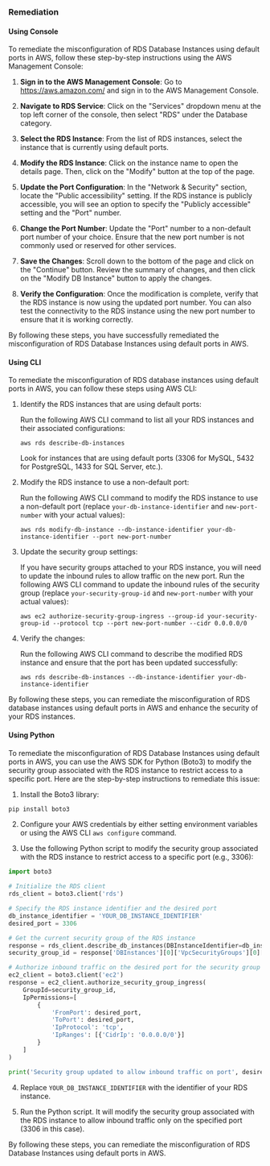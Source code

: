 ### Remediation

#### Using Console

To remediate the misconfiguration of RDS Database Instances using default ports in AWS, follow these step-by-step instructions using the AWS Management Console:

1. **Sign in to the AWS Management Console**: Go to https://aws.amazon.com/ and sign in to the AWS Management Console.

2. **Navigate to RDS Service**: Click on the "Services" dropdown menu at the top left corner of the console, then select "RDS" under the Database category.

3. **Select the RDS Instance**: From the list of RDS instances, select the instance that is currently using default ports.

4. **Modify the RDS Instance**: Click on the instance name to open the details page. Then, click on the "Modify" button at the top of the page.

5. **Update the Port Configuration**: In the "Network & Security" section, locate the "Public accessibility" setting. If the RDS instance is publicly accessible, you will see an option to specify the "Publicly accessible" setting and the "Port" number.

6. **Change the Port Number**: Update the "Port" number to a non-default port number of your choice. Ensure that the new port number is not commonly used or reserved for other services.

7. **Save the Changes**: Scroll down to the bottom of the page and click on the "Continue" button. Review the summary of changes, and then click on the "Modify DB Instance" button to apply the changes.

8. **Verify the Configuration**: Once the modification is complete, verify that the RDS instance is now using the updated port number. You can also test the connectivity to the RDS instance using the new port number to ensure that it is working correctly.

By following these steps, you have successfully remediated the misconfiguration of RDS Database Instances using default ports in AWS.

#### Using CLI

To remediate the misconfiguration of RDS database instances using default ports in AWS, you can follow these steps using AWS CLI:

1. Identify the RDS instances that are using default ports:
   
   Run the following AWS CLI command to list all your RDS instances and their associated configurations:
   
   ```
   aws rds describe-db-instances
   ```

   Look for instances that are using default ports (3306 for MySQL, 5432 for PostgreSQL, 1433 for SQL Server, etc.).

2. Modify the RDS instance to use a non-default port:
   
   Run the following AWS CLI command to modify the RDS instance to use a non-default port (replace `your-db-instance-identifier` and `new-port-number` with your actual values):
   
   ```
   aws rds modify-db-instance --db-instance-identifier your-db-instance-identifier --port new-port-number
   ```

3. Update the security group settings:
   
   If you have security groups attached to your RDS instance, you will need to update the inbound rules to allow traffic on the new port. Run the following AWS CLI command to update the inbound rules of the security group (replace `your-security-group-id` and `new-port-number` with your actual values):
   
   ```
   aws ec2 authorize-security-group-ingress --group-id your-security-group-id --protocol tcp --port new-port-number --cidr 0.0.0.0/0
   ```

4. Verify the changes:
   
   Run the following AWS CLI command to describe the modified RDS instance and ensure that the port has been updated successfully:
   
   ```
   aws rds describe-db-instances --db-instance-identifier your-db-instance-identifier
   ```

By following these steps, you can remediate the misconfiguration of RDS database instances using default ports in AWS and enhance the security of your RDS instances.

#### Using Python

To remediate the misconfiguration of RDS Database Instances using default ports in AWS, you can use the AWS SDK for Python (Boto3) to modify the security group associated with the RDS instance to restrict access to a specific port. Here are the step-by-step instructions to remediate this issue:

1. Install the Boto3 library:
```bash
pip install boto3
```

2. Configure your AWS credentials by either setting environment variables or using the AWS CLI `aws configure` command.

3. Use the following Python script to modify the security group associated with the RDS instance to restrict access to a specific port (e.g., 3306):

```python
import boto3

# Initialize the RDS client
rds_client = boto3.client('rds')

# Specify the RDS instance identifier and the desired port
db_instance_identifier = 'YOUR_DB_INSTANCE_IDENTIFIER'
desired_port = 3306

# Get the current security group of the RDS instance
response = rds_client.describe_db_instances(DBInstanceIdentifier=db_instance_identifier)
security_group_id = response['DBInstances'][0]['VpcSecurityGroups'][0]['VpcSecurityGroupId']

# Authorize inbound traffic on the desired port for the security group
ec2_client = boto3.client('ec2')
response = ec2_client.authorize_security_group_ingress(
    GroupId=security_group_id,
    IpPermissions=[
        {
            'FromPort': desired_port,
            'ToPort': desired_port,
            'IpProtocol': 'tcp',
            'IpRanges': [{'CidrIp': '0.0.0.0/0'}]
        }
    ]
)

print('Security group updated to allow inbound traffic on port', desired_port)
```

4. Replace `YOUR_DB_INSTANCE_IDENTIFIER` with the identifier of your RDS instance.

5. Run the Python script. It will modify the security group associated with the RDS instance to allow inbound traffic only on the specified port (3306 in this case).

By following these steps, you can remediate the misconfiguration of RDS Database Instances using default ports in AWS.

